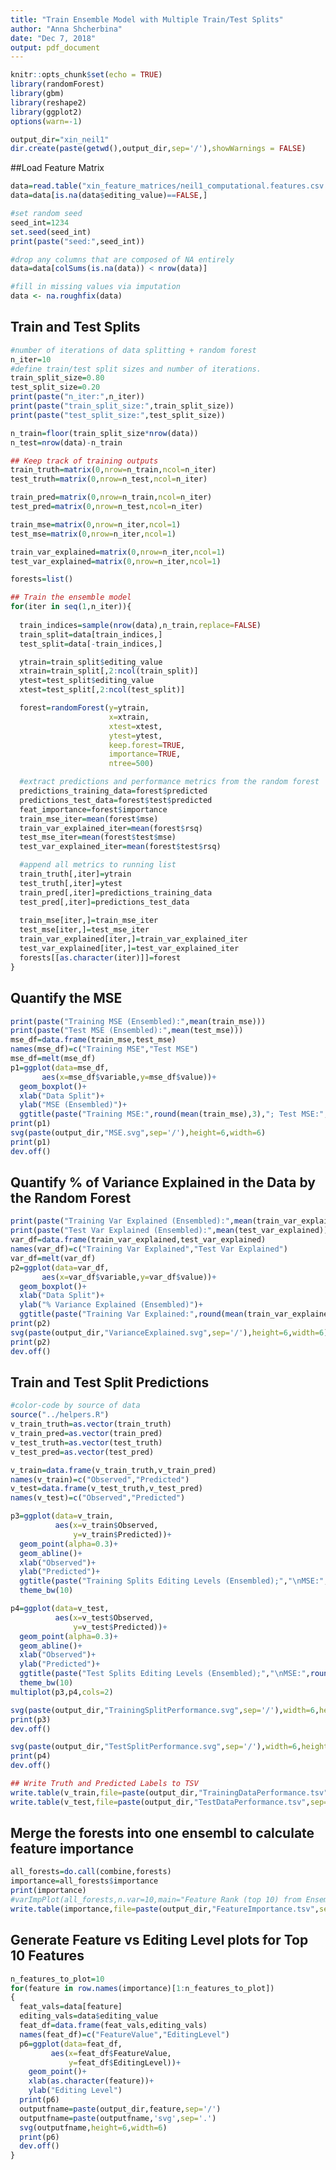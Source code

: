 ```yaml
---
title: "Train Ensemble Model with Multiple Train/Test Splits"
author: "Anna Shcherbina"
date: "Dec 7, 2018"
output: pdf_document
---
```


```r
knitr::opts_chunk$set(echo = TRUE)
library(randomForest)
library(gbm)
library(reshape2)
library(ggplot2)
options(warn=-1)

```

```r
output_dir="xin_neil1"
dir.create(paste(getwd(),output_dir,sep='/'),showWarnings = FALSE)
```
##Load Feature Matrix 
```r
data=read.table("xin_feature_matrices/neil1_computational.features.csv.cleaned",header=TRUE,sep='\t',row.names = 1)
data=data[is.na(data$editing_value)==FALSE,]

#set random seed 
seed_int=1234
set.seed(seed_int)
print(paste("seed:",seed_int))

#drop any columns that are composed of NA entirely 
data=data[colSums(is.na(data)) < nrow(data)]

#fill in missing values via imputation 
data <- na.roughfix(data)
```

## Train and Test Splits
```r
#number of iterations of data splitting + random forest 
n_iter=10
#define train/test split sizes and number of iterations. 
train_split_size=0.80
test_split_size=0.20 
print(paste("n_iter:",n_iter))
print(paste("train_split_size:",train_split_size))
print(paste("test_split_size:",test_split_size))

n_train=floor(train_split_size*nrow(data))
n_test=nrow(data)-n_train

```

```r
## Keep track of training outputs 
train_truth=matrix(0,nrow=n_train,ncol=n_iter)
test_truth=matrix(0,nrow=n_test,ncol=n_iter) 

train_pred=matrix(0,nrow=n_train,ncol=n_iter)
test_pred=matrix(0,nrow=n_test,ncol=n_iter) 

train_mse=matrix(0,nrow=n_iter,ncol=1)
test_mse=matrix(0,nrow=n_iter,ncol=1)

train_var_explained=matrix(0,nrow=n_iter,ncol=1) 
test_var_explained=matrix(0,nrow=n_iter,ncol=1) 

forests=list()
```

```r
## Train the ensemble model 
for(iter in seq(1,n_iter)){
  
  train_indices=sample(nrow(data),n_train,replace=FALSE)  
  train_split=data[train_indices,]
  test_split=data[-train_indices,]

  ytrain=train_split$editing_value
  xtrain=train_split[,2:ncol(train_split)]
  ytest=test_split$editing_value
  xtest=test_split[,2:ncol(test_split)]

  forest=randomForest(y=ytrain,
                      x=xtrain,
                      xtest=xtest,
                      ytest=ytest,
                      keep.forest=TRUE,
                      importance=TRUE,
                      ntree=500)

  #extract predictions and performance metrics from the random forest 
  predictions_training_data=forest$predicted
  predictions_test_data=forest$test$predicted
  feat_importance=forest$importance
  train_mse_iter=mean(forest$mse)
  train_var_explained_iter=mean(forest$rsq)
  test_mse_iter=mean(forest$test$mse)
  test_var_explained_iter=mean(forest$test$rsq)

  #append all metrics to running list 
  train_truth[,iter]=ytrain
  test_truth[,iter]=ytest 
  train_pred[,iter]=predictions_training_data
  test_pred[,iter]=predictions_test_data
  
  train_mse[iter,]=train_mse_iter 
  test_mse[iter,]=test_mse_iter
  train_var_explained[iter,]=train_var_explained_iter
  test_var_explained[iter,]=test_var_explained_iter
  forests[[as.character(iter)]]=forest
}
```

## Quantify the MSE 
```r
print(paste("Training MSE (Ensembled):",mean(train_mse)))
print(paste("Test MSE (Ensembled):",mean(test_mse)))
mse_df=data.frame(train_mse,test_mse)
names(mse_df)=c("Training MSE","Test MSE")
mse_df=melt(mse_df)
p1=ggplot(data=mse_df,
       aes(x=mse_df$variable,y=mse_df$value))+
  geom_boxplot()+
  xlab("Data Split")+
  ylab("MSE (Ensembled)")+
  ggtitle(paste("Training MSE:",round(mean(train_mse),3),"; Test MSE:",round(mean(test_mse),3)))
print(p1)
svg(paste(output_dir,"MSE.svg",sep='/'),height=6,width=6)
print(p1)
dev.off()
```

## Quantify % of Variance Explained in the Data by the Random Forest 
```r
print(paste("Training Var Explained (Ensembled):",mean(train_var_explained)))
print(paste("Test Var Explained (Ensembled):",mean(test_var_explained)))
var_df=data.frame(train_var_explained,test_var_explained)
names(var_df)=c("Training Var Explained","Test Var Explained")
var_df=melt(var_df)
p2=ggplot(data=var_df,
       aes(x=var_df$variable,y=var_df$value))+
  geom_boxplot()+
  xlab("Data Split")+
  ylab("% Variance Explained (Ensembled)")+
  ggtitle(paste("Training Var Explained:",round(mean(train_var_explained),3),"; Test Var Explained:",round(mean(test_var_explained),3)))
print(p2)
svg(paste(output_dir,"VarianceExplained.svg",sep='/'),height=6,width=6)
print(p2)
dev.off()
```

## Train and Test Split Predictions 
```r
#color-code by source of data 
source("../helpers.R")
v_train_truth=as.vector(train_truth)
v_train_pred=as.vector(train_pred)
v_test_truth=as.vector(test_truth)
v_test_pred=as.vector(test_pred)

v_train=data.frame(v_train_truth,v_train_pred)
names(v_train)=c("Observed","Predicted")
v_test=data.frame(v_test_truth,v_test_pred)
names(v_test)=c("Observed","Predicted")

p3=ggplot(data=v_train,
          aes(x=v_train$Observed,
              y=v_train$Predicted))+
  geom_point(alpha=0.3)+
  geom_abline()+
  xlab("Observed")+
  ylab("Predicted")+
  ggtitle(paste("Training Splits Editing Levels (Ensembled);","\nMSE:",round(mean(train_mse),3),"; \nVar Explained:",round(mean(train_var_explained),3)))+
  theme_bw(10)

p4=ggplot(data=v_test,
          aes(x=v_test$Observed,
              y=v_test$Predicted))+
  geom_point(alpha=0.3)+
  geom_abline()+
  xlab("Observed")+
  ylab("Predicted")+
  ggtitle(paste("Test Splits Editing Levels (Ensembled);","\nMSE:",round(mean(test_mse),3),"; \nVar Explained:",round(mean(test_var_explained),3)))+
  theme_bw(10)
multiplot(p3,p4,cols=2)

svg(paste(output_dir,"TrainingSplitPerformance.svg",sep='/'),width=6,height=6)
print(p3)
dev.off() 

svg(paste(output_dir,"TestSplitPerformance.svg",sep='/'),width=6,height=6)
print(p4)
dev.off() 

```

```r
## Write Truth and Predicted Labels to TSV 
write.table(v_train,file=paste(output_dir,"TrainingDataPerformance.tsv",sep='/'),col.names = TRUE,row.names=FALSE,sep='\t',quote=FALSE)
write.table(v_test,file=paste(output_dir,"TestDataPerformance.tsv",sep='/'),col.names = TRUE,row.names=FALSE,sep='\t',quote=FALSE)
```

## Merge the forests into one ensembl to calculate feature importance 
```r
all_forests=do.call(combine,forests)
importance=all_forests$importance
print(importance)
#varImpPlot(all_forests,n.var=10,main="Feature Rank (top 10) from Ensemble of Random Forests")
write.table(importance,file=paste(output_dir,"FeatureImportance.tsv",sep='/'),sep='\t',row.names=TRUE,col.names=TRUE,quote=FALSE)
```

## Generate Feature vs Editing Level plots for Top 10 Features 
```r
n_features_to_plot=10
for(feature in row.names(importance)[1:n_features_to_plot])
{
  feat_vals=data[feature]
  editing_vals=data$editing_value
  feat_df=data.frame(feat_vals,editing_vals)
  names(feat_df)=c("FeatureValue","EditingLevel")
  p6=ggplot(data=feat_df,
         aes(x=feat_df$FeatureValue,
             y=feat_df$EditingLevel))+
    geom_point()+
    xlab(as.character(feature))+
    ylab("Editing Level")
  print(p6)
  outputfname=paste(output_dir,feature,sep='/')
  outputfname=paste(outputfname,'svg',sep='.')
  svg(outputfname,height=6,width=6)
  print(p6)
  dev.off() 
}
```
